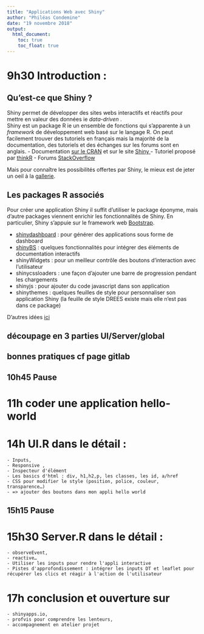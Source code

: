 ```yaml
---
title: "Applications Web avec Shiny"
author: "Philéas Condemine"
date: "19 novembre 2018"
output: 
  html_document:
    toc: true
    toc_float: true
---
```


# 9h30 Introduction : 

## Qu'est-ce que Shiny ?

Shiny permet de développer des sites webs interactifs et réactifs pour mettre en valeur des données ie <i>data-driven </i>.<br>
Shiny est un package R ie un ensemble de fonctions qui s'apparente à un <i>framework</i> de développement web basé sur le langage R. On peut facilement trouver des tutoriels en français mais la majorité de la documentation, des tutoriels et des échanges sur les forums sont en anglais. 
- Documentation <a href="https://cran.r-project.org/web/packages/shiny/shiny.pdf">sur le CRAN</a> et sur le site  <a href="https://shiny.rstudio.com/"> Shiny </a>
- Tutoriel proposé par <a href="https://thinkr.fr/a-decouverte-de-shiny/">thinkR</a>
- Forums <a href="https://stackoverflow.com/questions/tagged/shiny"> StackOverflow </a>

Mais pour connaître les possibilités offertes par Shiny, le mieux est de jeter un oeil à la <a href="https://shiny.rstudio.com/gallery/">gallerie</a>.


## Les packages R associés

Pour créer une application Shiny il suffit d'utiliser le package éponyme, mais d'autre packages viennent enrichir les fonctionnalités de Shiny. En particulier, Shiny s'appuie sur le framework web <a href="https://getbootstrap.com/">Bootstrap</a>.

- <a href="https://drees.shinyapps.io/cartographie_des_indicateurs">shinydashboard</a> : pour générer des applications sous forme de dashboard
- <a href="https://ebailey78.github.io/shinyBS/docs/Tooltips_and_Popovers.html">shinyBS</a> : quelques fonctionnalités pour intégrer des éléments de documentation interactifs
- shinyWidgets : pour un meilleur contrôle des boutons d'interaction avec l'utilisateur
- shinycssloaders : une façon d'ajouter une barre de progression pendant les chargements
- shinyjs : pour ajouter du code javascript dans son application
- shinythemes : quelques feuilles de style pour personnaliser son application Shiny (la feuille de style DREES existe mais elle n'est pas dans ce package)

D'autres idées <a href="http://enhancedatascience.com/2017/07/10/the-packages-you-need-for-your-r-shiny-application/">ici</a>


## découpage en 3 parties UI/Server/global
## bonnes pratiques cf page gitlab
	
## 10h45 Pause	
# 11h coder une application hello-world

# 14h UI.R dans le détail : 
	- Inputs, 
	- Responsive , 
	- Inspecteur d'élément
	- Les basics d'html : div, h1,h2,p, les classes, les id, a/href
	- CSS pour modifier le style (position, police, couleur, transparence…)
	- => ajouter des boutons dans mon appli hello world

## 15h15 Pause

# 15h30 Server.R dans le détail : 
	- observeEvent, 
	- reactive… 
	- Utiliser les inputs pour rendre l'appli interactive
	- Pistes d'approfondissement : intégrer les inputs DT et leaflet pour récupérer les clics et réagir à l'action de l'utilisateur

# 17h conclusion et ouverture sur 
	- shinyapps.io, 
	- profvis pour comprendre les lenteurs, 
	- accompagnement en atelier projet


